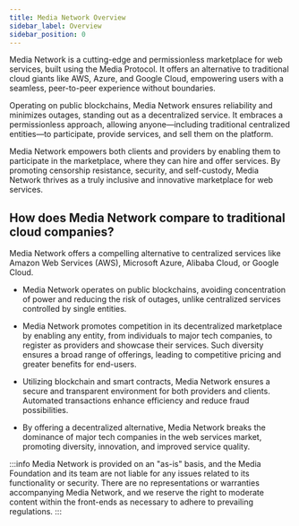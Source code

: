 ```yaml
---
title: Media Network Overview
sidebar_label: Overview
sidebar_position: 0
---
```


Media Network is a cutting-edge and permissionless marketplace for web services, built using the Media Protocol. It offers an alternative to traditional cloud giants like AWS, Azure, and Google Cloud, empowering users with a seamless, peer-to-peer experience without boundaries.

Operating on public blockchains, Media Network ensures reliability and minimizes outages, standing out as a decentralized service. It embraces a permissionless approach, allowing anyone—including traditional centralized entities—to participate, provide services, and sell them on the platform.

Media Network empowers both clients and providers by enabling them to participate in the marketplace, where they can hire and offer services. By promoting censorship resistance, security, and self-custody, Media Network thrives as a truly inclusive and innovative marketplace for web services.

## How does Media Network compare to traditional cloud companies?

Media Network offers a compelling alternative to centralized services like Amazon Web Services (AWS), Microsoft Azure, Alibaba Cloud, or Google Cloud.

- Media Network operates on public blockchains, avoiding concentration of power and reducing the risk of outages, unlike centralized services controlled by single entities.

- Media Network promotes competition in its decentralized marketplace by enabling any entity, from individuals to major tech companies, to register as providers and showcase their services. Such diversity ensures a broad range of offerings, leading to competitive pricing and greater benefits for end-users.

- Utilizing blockchain and smart contracts, Media Network ensures a secure and transparent environment for both providers and clients. Automated transactions enhance efficiency and reduce fraud possibilities.

- By offering a decentralized alternative, Media Network breaks the dominance of major tech companies in the web services market, promoting diversity, innovation, and improved service quality.

:::info
Media Network is provided on an "as-is" basis, and the Media Foundation and its team are not liable for any issues related to its functionality or security. There are no representations or warranties accompanying Media Network, and we reserve the right to moderate content within the front-ends as necessary to adhere to prevailing regulations.
:::